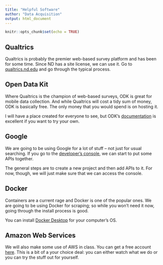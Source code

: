 ```yaml
---
title: "Helpful Software"
author: "Data Acquisition"
output: html_document
---
```


```r
knitr::opts_chunk$set(echo = TRUE)
```

## Qualtrics

Qualtrics is probably the premier web-based survey platform and has been for some time. Since ND has a site license, we can use it. Go to <a href="https://www.qualtrics.nd.edu">qualtrics.nd.edu</a> and go through the typical process.

## Open Data Kit

Where Qualtrics is the champion of web-based surveys, ODK is great for mobile data collection. And while Qualtrics will cost a tidy sum of money, ODK is basically free. The only money that you would spend is on hosting it.

I will have a place created for everyone to see, but ODK's <a href="https://docs.getodk.org/aggregate-aws/">documentation</a> is excellent if you want to try your own.

## Google

We are going to be using Google for a lot of stuff -- not just for usual searching. If you go to the <a href="https://console.developers.google.com">developer's console</a>, we can start to put some APIs together.

The general steps are to create a new project and then add APIs to it. For now, though, we will just make sure that we can access the console.

## Docker

Containers are a current rage and Docker is one of the popular ones. We are going to be using Docker for scraping; so while you won't need it now, going through the install process is good.

You can install <a href="https://www.docker.com/get-started">Docker Desktop</a> for your computer's OS.

## Amazon Web Services

We will also make some use of AWS in class. You can get a free account <a href="https://aws.amazon.com">here</a>. This is a bit of a your choice deal: you can either watch what we do or you can try the stuff out for yourself.